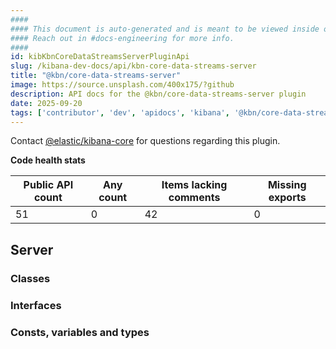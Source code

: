 ```yaml
---
####
#### This document is auto-generated and is meant to be viewed inside our experimental, new docs system.
#### Reach out in #docs-engineering for more info.
####
id: kibKbnCoreDataStreamsServerPluginApi
slug: /kibana-dev-docs/api/kbn-core-data-streams-server
title: "@kbn/core-data-streams-server"
image: https://source.unsplash.com/400x175/?github
description: API docs for the @kbn/core-data-streams-server plugin
date: 2025-09-20
tags: ['contributor', 'dev', 'apidocs', 'kibana', '@kbn/core-data-streams-server']
---
```




Contact [@elastic/kibana-core](https://github.com/orgs/elastic/teams/kibana-core) for questions regarding this plugin.

**Code health stats**

| Public API count  | Any count | Items lacking comments | Missing exports |
|-------------------|-----------|------------------------|-----------------|
| 51 | 0 | 42 | 0 |

## Server

### Classes
<DocDefinitionList data={kbnCoreDataStreamsServerObj.server.classes}/>

### Interfaces
<DocDefinitionList data={kbnCoreDataStreamsServerObj.server.interfaces}/>

### Consts, variables and types
<DocDefinitionList data={kbnCoreDataStreamsServerObj.server.misc}/>

